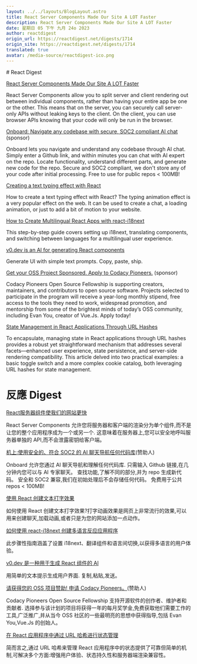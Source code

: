 ```yaml
---
layout: ../../layouts/BlogLayout.astro
title: React Server Components Made Our Site A LOT Faster
description: React Server Components Made Our Site A LOT Faster
date: 星期日 05 下午 九月 24o 2023
author: reactdigest
origin_url: https://reactdigest.net/digests/1714
origin_site: https://reactdigest.net/digests/1714
translated: true
avatar: /media-source/reactdigest-ico.png
---
```



<Reference client:only="react" title="React Server Components Made Our Site A LOT Faster" url="https://reactdigest.net/digests/1714" />

<Detail client:only="react">
	# React Digest

[React Server Components Made Our Site A LOT Faster](https://reactdigest.net/link/16393/a24eb3ef-556d-456e-a6a4-25de0a1cd63b/email)

React Server Components allow you to split server and client rendering out between individual components, rather than having your entire app be one or the other. This means that on the server, you can securely call server-only APIs without leaking keys to the client. On the client, you can use browser APIs knowing that your code will only be run in the browser.

[Onboard: Navigate any codebase with secure, SOC2 compliant AI chat](https://reactdigest.net/link/16394/a24eb3ef-556d-456e-a6a4-25de0a1cd63b/email) (sponsor)

Onboard lets you navigate and understand any codebase through AI chat. Simply enter a Github link, and within minutes you can chat with AI expert on the repo. Locate functionality, understand different parts, and generate new code for the repo. Secure and SOC2 compliant, we don't store any of your code after initial processing. Free to use for public repos < 100MB!

[Creating a text typing effect with React](https://reactdigest.net/link/16395/a24eb3ef-556d-456e-a6a4-25de0a1cd63b/email)

How to create a text typing effect with React? The typing animation effect is a very popular effect on the web. It can be used to create a chat, a loading animation, or just to add a bit of motion to your website.

[How to Create Multilingual React Apps with react-i18next](https://reactdigest.net/link/16396/a24eb3ef-556d-456e-a6a4-25de0a1cd63b/email)

This step-by-step guide covers setting up i18next, translating components, and switching between languages for a multilingual user experience.

[v0.dev is an AI for generating React components](https://reactdigest.net/link/16397/a24eb3ef-556d-456e-a6a4-25de0a1cd63b/email)

Generate UI with simple text prompts. Copy, paste, ship.

[Get your OSS Project Sponsored. Apply to Codacy Pioneers.](https://reactdigest.net/link/16398/a24eb3ef-556d-456e-a6a4-25de0a1cd63b/email) (sponsor)

Codacy Pioneers Open Source Fellowship is supporting creators, maintainers, and contributors to open source software. Projects selected to participate in the program will receive a year-long monthly stipend, free access to the tools they need to work, widespread promotion, and mentorship from some of the brightest minds of today’s OSS community, including Evan You, creator of Vue.Js. Apply today!

[State Management in React Applications Through URL Hashes](https://reactdigest.net/link/16399/a24eb3ef-556d-456e-a6a4-25de0a1cd63b/email)

To encapsulate, managing state in React applications through URL hashes provides a robust yet straightforward mechanism that addresses several facets—enhanced user experience, state persistence, and server-side rendering compatibility. This article delved into two practical examples: a basic toggle switch and a more complex cookie catalog, both leveraging URL hashes for state management.


</Detail>

# 反應 Digest

[React服务器组件使我们的网站更快](https://reactdigest.net/link/16393/a24eb3ef-556d-456e-a6a4-25de0a1cd63b/email)

React Server Components 允许您将服务器和客户端的渲染分为单个组件,而不是让您的整个应用程序成为一个或另一个. 这意味着在服务器上,您可以安全地呼叫服务器单独的 API,而不会泄露密钥给客户端。

[机上:使用安全的、符合 SOC2 的 AI 聊天导航任何代码库](https://reactdigest.net/link/16394/a24eb3ef-556d-456e-a6a4-25de0a1cd63b/email)(赞助人)

Onboard 允许您通过 AI 聊天导航和理解任何代码库. 只需输入 Github 链接,在几分钟内您可以与 AI 专家聊天。 查找功能,了解不同的部分,并为 repo 生成新代码。 安全和 SOC2 兼容,我们在初始处理后不会存储任何代码。 免费用于公共 repos < 100MB!

[使用 React 创建文本打字效果](https://reactdigest.net/link/16395/a24eb3ef-556d-456e-a6a4-25de0a1cd63b/email)

如何使用 React 创建文本打字效果?打字动画效果是网页上非常流行的效果,可以用来创建聊天,加载动画,或者只是为您的网站添加一点动作。

[如何使用 react-i18next 创建多语言反应应用程序](https://reactdigest.net/link/16396/a24eb3ef-556d-456e-a6a4-25de0a1cd63b/email)

此步骤性指南涵盖了设置 i18next、翻译组件和语言间切换,以获得多语言的用户体验。

[v0.dev 是一种用于生成 React 组件的 AI](https://reactdigest.net/link/16397/a24eb3ef-556d-456e-a6a4-25de0a1cd63b/email)

用简单的文本提示生成用户界面. 复制,粘贴,发送。

[请获得您的 OSS 项目赞助! 申请 Codacy Pioneers。](https://reactdigest.net/link/16398/a24eb3ef-556d-456e-a6a4-25de0a1cd63b/email)(赞助人)

Codacy Pioneers Open Source Fellowship 支持开源软件的创作者、维护者和贡献者. 选择参与该计划的项目将获得一年的每月奖学金,免费获取他们需要工作的工具,广泛推广,并从当今 OSS 社区的一些最明亮的思想中获得指导,包括 Evan You,Vue.Js 的创始人。

[在 React 应用程序中通过 URL 哈希进行状态管理](https://reactdigest.net/link/16399/a24eb3ef-556d-456e-a6a4-25de0a1cd63b/email)

简而言之,通过 URL 哈希来管理 React 应用程序中的状态提供了可靠但简单的机制,可解决多个方面:增强用户体验、状态持久性和服务器端渲染兼容性。


